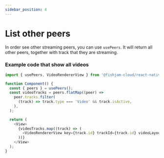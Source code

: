 ```yaml
---
sidebar_position: 4
---
```


# List other peers

In order see other streaming peers, you can use `usePeers`. It will return all
other peers, together with track that they are streaming.

### Example code that show all videos

```ts
import { usePeers, VideoRendererView } from '@fishjam-cloud/react-native-client';

function Component() {
  const { peers } = usePeers();
  const videoTracks = peers.flatMap((peer) =>
    peer.tracks.filter(
      (track) => track.type === 'Video' && track.isActive,
    ),
  );

  return (
    <View>
      {videoTracks.map((track) => (
        <VideoRendererView key={track.id} trackId={track.id} videoLayout="FIT" />
      ))}
    </View>
  );
}
```
